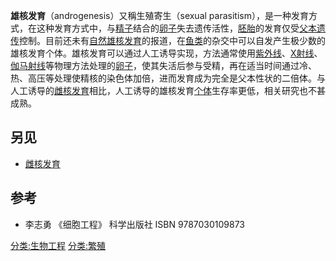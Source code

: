 '''雄核发育'''（androgenesis）又稱生殖寄生（sexual parasitism），是一种发育方式，在这种发育方式中，与[[精子|精子]]结合的[[卵子|卵子]]失去遗传活性，[[胚胎|胚胎]]的发育仅受[[父本遗传|父本遗传]]控制。目前还未有[[自然雄核发育|自然雄核发育]]的报道，在[[鱼类|鱼类]]的杂交中可以自发产生极少数的雄核发育个体。雄核发育可以通过人工诱导实现，方法通常使用[[紫外线|紫外线]]、[[X射线|X射线]]、[[伽马射线|伽马射线]]等物理方法处理的[[卵子|卵子]]，使其失活后参与受精，再在适当时间通过冷、热、高压等处理使精核的染色体加倍，进而发育成为完全是父本性状的二倍体。与人工诱导的[[雌核发育|雌核发育]]相比，人工诱导的雄核发育[[个体|个体]]生存率更低，相关研究也不甚成熟。

==另见==
*[[雌核发育|雌核发育]]

==参考==
*李志勇 《细胞工程》 科学出版社 ISBN 9787030109873

[[分类:生物工程|分类:生物工程]]
[[分类:繁殖|分类:繁殖]]
